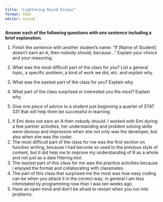 ```yaml
---
title: "Lightening Round Essays"
format: html
editor: visual
---
```


**Answer each of the following questions with *one sentence* including a brief explanation.**

1.  Finish the sentence with another student's name: "If \[Name of Student\] doesn't earn an A, then nobody should, because..." Explain your choice and your reasoning.

2.  What was the most difficult part of the class for you? List a general topic, a specific problem, a kind of work we did, etc. and explain why.

3.  What was the easiest part of the class for you? Explain why.

4.  What part of the class surprised or interested you the most? Explain why.

5.  Give one piece of advice to a student just beginning a quarter of STAT 331 that will help them be successful in learning.

```{=html}
<!-- -->
```
1.  If Emi does not earn an A then nobody should. I worked with Emi during a few partner activities, her understanding and problem solving skills were obvious and impressive when she not only was the developer, but also when she was the coder.
2.  The most difficult part of the class for me was the first section on function writing, because I had become so used to the previous style of content, but it did help me to improve my understanding of R as a whole and not just as a data filtering tool.
3.  The easiest part of this class for me was the practice activities because i enjoyed the format and collaborating with classmates.
4.  The part of this class that surprised me the most was how easy coding can be when you attack it in the correct way; in general I am less intimidated by programming now than I was ten weeks ago.
5.  Have an open mind and don't be afraid to restart when you run into problems.

